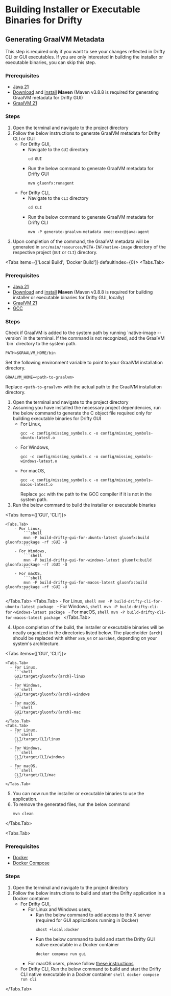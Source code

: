 
# Building Installer or Executable Binaries for Drifty

## Generating GraalVM Metadata

<Callout type="info">
  This step is required only if you want to see your changes reflected in Drifty
  CLI or GUI executables. If you are only interested in building the installer
  or executable binaries, you can skip this step.
</Callout>

### Prerequisites

- [Java 21](https://www.oracle.com/java/technologies/downloads/#java21)
- [Download](https://maven.apache.org/download.cgi#previous-stable-3-8-x-release) and [install](https://maven.apache.org/install.html) **Maven** (Maven v3.8.8 is required for generating GraalVM metadata for Drifty GUI)
- [GraalVM 21](https://www.graalvm.org/downloads/)

### Steps

1. Open the terminal and navigate to the project directory
2. Follow the below instructions to generate GraalVM metadata for Drifty CLI or GUI
   - For Drifty GUI,
     - Navigate to the `GUI` directory
       ```shell
       cd GUI
       ```
     - Run the below command to generate GraalVM metadata for Drifty GUI
       ```shell
       mvn gluonfx:runagent
       ```
   - For Drifty CLI,
     - Navigate to the `CLI` directory
       ```shell
       cd CLI
       ```
     - Run the below command to generate GraalVM metadata for Drifty CLI
       ```shell
       mvn -P generate-graalvm-metadata exec:exec@java-agent
       ```
3. Upon completion of the command, the GraalVM metadata will be generated in `src/main/resources/META-INF/native-image` directory of the respective project (`GUI` or `CLI`) directory.

<Tabs items={['Local Build', 'Docker Build']} defaultIndex={0}>
<Tabs.Tab>

### Prerequisites

- [Java 21](https://www.oracle.com/java/technologies/downloads/#java21)
- [Download](https://maven.apache.org/download.cgi#previous-stable-3-8-x-release) and [install](https://maven.apache.org/install.html) **Maven** (Maven v3.8.8 is required for building installer or executable binaries for Drifty GUI, locally)
- [GraalVM 21](https://www.graalvm.org/downloads/)
- [GCC](https://gcc.gnu.org/install/)

### Steps

<Callout type="info">
 Check if GraalVM is added to the system path by running `native-image --version` in the terminal.
 If the command is not recognized, add the GraalVM `bin` directory to the system path.

```shell
PATH=$GRAALVM_HOME/bin
```

Set the following environment variable to point to your GraalVM installation directory.

```shell
GRAALVM_HOME=<path-to-graalvm>
```

Replace `<path-to-graalvm>` with the actual path to the GraalVM installation directory.

 </Callout>

1.  Open the terminal and navigate to the project directory
2.  Assuming you have installed the necessary project dependencies, run the below command to generate the C object file required only for building executable binaries for Drifty GUI
    - For Linux,
      ```shell
      gcc -c config/missing_symbols.c -o config/missing_symbols-ubuntu-latest.o
      ```
    - For Windows,
      ```shell
      gcc -c config/missing_symbols.c -o config/missing_symbols-windows-latest.o
      ```
    - For macOS,
      ```shell
      gcc -c config/missing_symbols.c -o config/missing_symbols-macos-latest.o
      ```
      Replace `gcc` with the path to the GCC compiler if it is not in the system path.
3.  Run the below command to build the installer or executable binaries

<Tabs items={['GUI', 'CLI']}>

    <Tabs.Tab>
        - For Linux,
            ```shell
            mvn -P build-drifty-gui-for-ubuntu-latest gluonfx:build gluonfx:package -rf :GUI -U
            ```
        - For Windows,
            ```shell
            mvn -P build-drifty-gui-for-windows-latest gluonfx:build gluonfx:package -rf :GUI -U
            ```
        - For macOS,
            ```shell
            mvn -P build-drifty-gui-for-macos-latest gluonfx:build gluonfx:package -rf :GUI -U
            ```

  </Tabs.Tab>
  <Tabs.Tab>
      - For Linux,
          ```shell
          mvn -P build-drifty-cli-for-ubuntu-latest package
          ```
      - For Windows,
          ```shell
          mvn -P build-drifty-cli-for-windows-latest package
          ```
      - For macOS,
          ```shell
          mvn -P build-drifty-cli-for-macos-latest package
          ```
  </Tabs.Tab>

</Tabs>

4.  Upon completion of the build, the installer or executable binaries will be neatly organized in the directories listed below. The placeholder `{arch}` should be replaced with either `x86_64` or `aarch64`, depending on your system's architecture.

  <Tabs items={['GUI', 'CLI']}>

    <Tabs.Tab>
      - For Linux,
        ```shell
        GUI/target/gluonfx/{arch}-linux
        ```
      - For Windows,
        ```shell
        GUI/target/gluonfx/{arch}-windows
        ```
      - For macOS,
        ```shell
        GUI/target/gluonfx/{arch}-mac
        ```
    </Tabs.Tab>
    <Tabs.Tab>
      - For Linux,
        ```shell
        CLI/target/CLI/linux
        ```
      - For Windows,
        ```shell
        CLI/target/CLI/windows
        ```
      - For macOS,
        ```shell
        CLI/target/CLI/mac
        ```
    </Tabs.Tab>

</Tabs>

5.  You can now run the installer or executable binaries to use the application.
6.  To remove the generated files, run the below command
    ```shell
    mvn clean
    ```

</Tabs.Tab>

<Tabs.Tab>

### Prerequisites

- [Docker](https://docs.docker.com/get-docker/)
- [Docker Compose](https://docs.docker.com/compose/install/)

### Steps

1. Open the terminal and navigate to the project directory
2. Follow the below instructions to build and start the Drifty application in a Docker container
   - For Drifty GUI,
     - For Linux and Windows users,
       - Run the below command to add access to the X server (required for GUI applications running in Docker)
         ```shell
         xhost +local:docker
         ```
       - Run the below command to build and start the Drifty GUI native executable in a Docker container
         ```shell
         docker compose run gui
         ```
     - For macOS users, please follow [these instructions](macOS%20Docker%20Build%20Instructions.md)
   - For Drifty CLI,
     Run the below command to build and start the Drifty CLI native executable in a Docker container
     `shell
docker compose run cli
`

</Tabs.Tab>
</Tabs>
